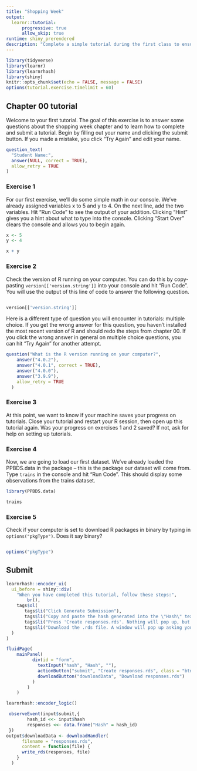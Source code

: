 ```yaml
---
title: "Shopping Week"
output:
  learnr::tutorial:
      progressive: true
      allow_skip: true
runtime: shiny_prerendered
description: "Complete a simple tutorial during the first class to ensure your computer is set up correctly."
---
```


```r
library(tidyverse)
library(learnr)
library(learnrhash)
library(shiny)
knitr::opts_chunk$set(echo = FALSE, message = FALSE)
options(tutorial.exercise.timelimit = 60)  
```

## Chapter 00 tutorial

<!-- MB: How to make question not say "incorrect" to names -->

Welcome to your first tutorial. The goal of this exercise is to answer some questions about the shopping week chapter and to learn how to complete and submit a tutorial. Begin by filling out your name and clicking the submit button. If you made a mistake, you click "Try Again" and edit your name. 
``` r
question_text(
  "Student Name:",
  answer(NULL, correct = TRUE),
  allow_retry = TRUE
)
```

### Exercise 1
For our first exercise, we'll do some simple math in our console. We've already assigned variables x to 5 and y to 4. On the next line, add the two variables. Hit "Run Code" to see the output of your addition. Clicking "Hint" gives you a hint about what to type into the console. Clicking "Start Over" clears the console and allows you to begin again.

```r
x <- 5
y <- 4
```

```r
x + y
```


### Exercise 2
Check the version of R running on your computer. You can do this by copy-pasting `version[['version.string']]` into your console and hit "Run Code". You will use the output of this line of code to answer the following question. 
```r

```

```r
version[['version.string']]
```

Here is a different type of question you will encounter in tutorials: multiple choice. If you get the wrong answer for this question, you haven't installed the most recent version of R and should redo the steps from chapter 00.
If you click the wrong answer in general on multiple choice questions, you can hit "Try Again" for another attempt. 
```r

question("What is the R version running on your computer?",
    answer("4.0.2"),
    answer("4.0.1", correct = TRUE),
    answer("4.0.0"),
    answer("3.9.9"),
    allow_retry = TRUE
  )

```

### Exercise 3

At this point, we want to know if your machine saves your progress on tutorials. Close your tutorial and restart your R session, then open up this tutorial again. Was your progress on exercises 1 and 2 saved? If not, ask for help on setting up tutorials.

### Exercise 4
Now, we are going to load our first dataset. We've already loaded the PPBDS.data in the package -- this is the package our dataset will come from. Type `trains` in the console and hit "Run Code". This should display some observations from the trains dataset. 

```r
library(PPBDS.data)
```

```r
trains
```

<!-- Get rid of this exercise? -->

### Exercise 5
Check if your computer is set to download R packages in binary by typing in `options("pkgType")`. Does it say binary?
```r

```

```r
options("pkgType")
```

## Submit

```r
learnrhash::encoder_ui(
  ui_before = shiny::div(
    "When you have completed this tutorial, follow these steps:",
        br(),
    tags$ol(
       tags$li("Click Generate Submission"),
       tags$li("Copy and paste the hash generated into the \"Hash\" textbox"),
       tags$li("Press 'Create responses.rds'. Nothing will pop up, but this will create an .rds file of your hashed responses."),
       tags$li("Download the .rds file. A window will pop up asking you where to place the downloaded file. Upload this file to the appropriate Canvas assignment."))
  )
)
```

```r
fluidPage(
    mainPanel(
          div(id = "form",
            textInput("hash", "Hash", ""),
            actionButton("submit", "Create responses.rds", class = "btn-primary"),
            downloadButton("downloadData", "Download responses.rds")
          )
        )
    )
```

```r

learnrhash::encoder_logic()

 observeEvent(input$submit,{
        hash_id <<- input$hash
        responses <<- data.frame("Hash" = hash_id)
 })
output$downloadData <- downloadHandler(
      filename = "responses.rds",
      content = function(file) {
      write_rds(responses, file)
    }
  )
```

